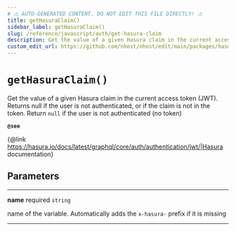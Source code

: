 ```yaml
---
# ⚠️ AUTO-GENERATED CONTENT. DO NOT EDIT THIS FILE DIRECTLY! ⚠️
title: getHasuraClaim()
sidebar_label: getHasuraClaim()
slug: /reference/javascript/auth/get-hasura-claim
description: Get the value of a given Hasura claim in the current access token (JWT). Returns null if the user is not authenticated, or if the claim is not in the token. Return `null` if the user is not authenticated (no token)
custom_edit_url: https://github.com/nhost/nhost/edit/main/packages/hasura-auth-js/src/hasura-auth-client.ts#L685
---
```


# `getHasuraClaim()`

Get the value of a given Hasura claim in the current access token (JWT). Returns null if the user is not authenticated, or if the claim is not in the token.
Return `null` if the user is not authenticated (no token)

**`@see`**

{@link https://hasura.io/docs/latest/graphql/core/auth/authentication/jwt/|Hasura documentation}

## Parameters

---

**<span className="parameter-name">name</span>** <span className="optional-status">required</span> `string`

name of the variable. Automatically adds the `x-hasura-` prefix if it is missing

---
